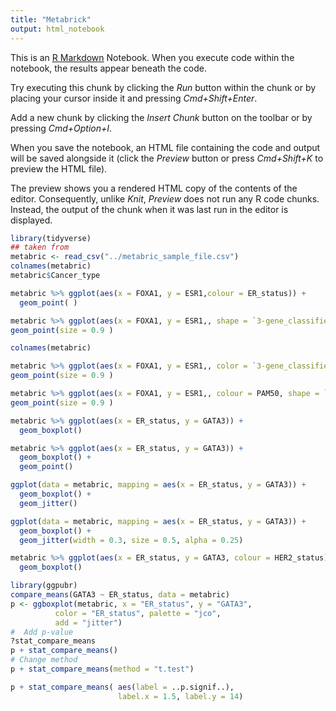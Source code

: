 ```yaml
---
title: "Metabrick"
output: html_notebook
---
```


This is an [R Markdown](http://rmarkdown.rstudio.com) Notebook. When you execute code within the notebook, the results appear beneath the code. 

Try executing this chunk by clicking the *Run* button within the chunk or by placing your cursor inside it and pressing *Cmd+Shift+Enter*. 


Add a new chunk by clicking the *Insert Chunk* button on the toolbar or by pressing *Cmd+Option+I*.

When you save the notebook, an HTML file containing the code and output will be saved alongside it (click the *Preview* button or press *Cmd+Shift+K* to preview the HTML file). 

The preview shows you a rendered HTML copy of the contents of the editor. Consequently, unlike *Knit*, *Preview* does not run any R code chunks. Instead, the output of the chunk when it was last run in the editor is displayed.

```r
library(tidyverse)
## taken from 
metabric <- read_csv("../metabric_sample_file.csv")
colnames(metabric)
metabric$Cancer_type
```

```r
metabric %>% ggplot(aes(x = FOXA1, y = ESR1,colour = ER_status)) +
  geom_point( )
```
```r

metabric %>% ggplot(aes(x = FOXA1, y = ESR1,, shape = `3-gene_classifier`)) +
geom_point(size = 0.9 )


```
```r
colnames(metabric)

metabric %>% ggplot(aes(x = FOXA1, y = ESR1,, color = `3-gene_classifier`)) +
geom_point(size = 0.9 )

metabric %>% ggplot(aes(x = FOXA1, y = ESR1,, colour = PAM50, shape = `3-gene_classifier`)) +
geom_point(size = 0.9 )

```
```r
metabric %>% ggplot(aes(x = ER_status, y = GATA3)) +
  geom_boxplot()
```

```r
metabric %>% ggplot(aes(x = ER_status, y = GATA3)) +
  geom_boxplot() +
  geom_point()
```

```r
ggplot(data = metabric, mapping = aes(x = ER_status, y = GATA3)) +
  geom_boxplot() +
  geom_jitter()
```

```r
ggplot(data = metabric, mapping = aes(x = ER_status, y = GATA3)) +
  geom_boxplot() +
  geom_jitter(width = 0.3, size = 0.5, alpha = 0.25)
```
```r
metabric %>% ggplot(aes(x = ER_status, y = GATA3, colour = HER2_status)) +
  geom_boxplot()

```
```r

library(ggpubr)
compare_means(GATA3 ~ ER_status, data = metabric)
p <- ggboxplot(metabric, x = "ER_status", y = "GATA3",
          color = "ER_status", palette = "jco",
          add = "jitter")
#  Add p-value
?stat_compare_means
p + stat_compare_means()
# Change method
p + stat_compare_means(method = "t.test")

p + stat_compare_means( aes(label = ..p.signif..), 
                        label.x = 1.5, label.y = 14)



```

